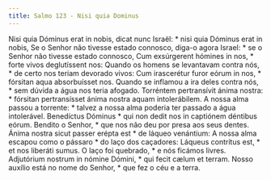 ```yaml
---
title: Salmo 123 - Nisi quia Dominus
---
```


<div class="grid grid-cols-2 gap-5">
  <span class="col-6 dropcaps text-justify">
    Nisi quia Dóminus erat in nobis, dicat nunc Israël: * nisi quia Dóminus erat
    in nobis,
  </span>
  <span class="col-6 dropcaps text-justify">
    Se o Senhor não tivesse estado connosco, diga-o agora Israel: * se o Senhor
    não tivesse estado connosco,
  </span>
  <span class="col-6 text-justify">
    Cum exsúrgerent hómines in nos, * forte vivos deglutíssent nos:
  </span>
  <span class="col-6 text-justify">
    Quando os homens se levantavam contra nós, * de certo nos teriam devorado
    vivos:
  </span>
  <span class="col-6 text-justify">
    Cum irascerétur furor eórum in nos, * fórsitan aqua absorbuísset nos.
  </span>
  <span class="col-6 text-justify">
    Quando se inflamou a ira deles contra nós, * sem dúvida a água nos teria
    afogado.
  </span>
  <span class="col-6 text-justify">
    Torréntem pertransívit ánima nostra: * fórsitan pertransísset ánima nostra
    aquam intolerábilem.
  </span>
  <span class="col-6 text-justify">
    A nossa alma passou a torrente: * talvez a nossa alma poderia ter passado a
    água intolerável.
  </span>
  <span class="col-6 text-justify">
    Benedíctus Dóminus * qui non dedit nos in captiónem déntibus eórum.
  </span>
  <span class="col-6 text-justify">
    Bendito o Senhor, * que nos não deu por presa aos seus dentes.
  </span>
  <span class="col-6 text-justify">
    Ánima nostra sicut passer erépta est * de láqueo venántium:
  </span>
  <span class="col-6 text-justify">
    A nossa alma escapou como o pássaro * do laço dos caçadores:
  </span>
  <span class="col-6 text-justify">
    Láqueus contrítus est, * et nos liberáti sumus.
  </span>
  <span class="col-6 text-justify">
    O laço foi quebrado, * e nós ficámos livres.
  </span>
  <span class="col-6 text-justify">
    Adjutórium nostrum in nómine Dómini, * qui fecit cælum et terram.
  </span>
  <span class="col-6 text-justify">
    Nosso auxílio está no nome do Senhor, * que fez o céu e a terra.
  </span>
</div>

